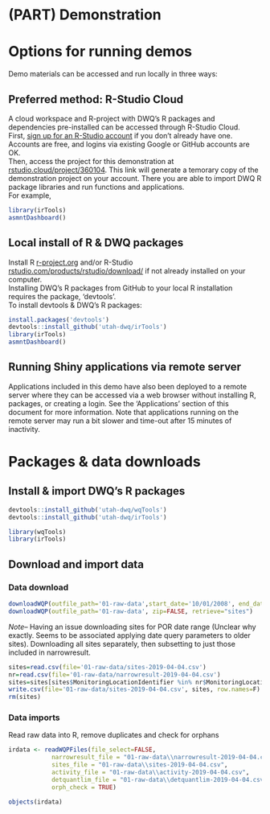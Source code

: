 # (PART) Demonstration {-}

# Options for running demos
Demo materials can be accessed and run locally in three ways:

## Preferred method: R-Studio Cloud
A cloud workspace and R-project with DWQ's R packages and dependencies pre-installed can be accessed through R-Studio Cloud.  
First, [sign up for an R-Studio account](https://login.rstudio.cloud/register?redirect=https%3A%2F%2Fclient.login.rstudio.cloud%2Foauth%2Flogin%3Fshow_auth%3D0%26show_login%3D1%26show_setup%3D1) if you don't already have one. 
Accounts are free, and logins via existing Google or GitHub accounts are OK.  
Then, access the project for this demonstration at [rstudio.cloud/project/360104](https://rstudio.cloud/project/360104). This link will generate a temorary copy of the demonstration 
project on your account. There you are able to import DWQ R package libraries and run functions and applications.  
For example, 
```r
library(irTools)
asmntDashboard()
```

## Local install of R & DWQ packages
Install R [r-project.org](https://www.r-project.org/) and/or R-Studio [rstudio.com/products/rstudio/download/](https://www.rstudio.com/products/rstudio/download/) if not already installed on your computer.    
Installing DWQ's R packages from GitHub to your local R installation requires the package, 'devtools'.  
To install devtools & DWQ's R packages:
```r
install.packages('devtools')
devtools::install_github('utah-dwq/irTools')
library(irTools)
asmntDashboard()
```

## Running Shiny applications via remote server
Applications included in this demo have also been deployed to a remote server where they can be accessed via a web browser without installing R, packages, or creating a login. See the 'Applications' section of this document for more information. 
Note that applications running on the remote server may run a bit slower and time-out after 15 minutes of inactivity.

# Packages & data downloads
## Install & import DWQ's R packages
```r
devtools::install_github('utah-dwq/wqTools')
devtools::install_github('utah-dwq/irTools')
```

```r
library(wqTools)
library(irTools)
```

## Download and import data
### Data download
```r
downloadWQP(outfile_path='01-raw-data',start_date='10/01/2008', end_date='09/30/2014', zip=TRUE, unzip=TRUE, retrieve=c("narrowresult", "activity", "detquantlim"))
downloadWQP(outfile_path='01-raw-data', zip=FALSE, retrieve="sites")
```
*Note--* Having an issue downloading sites for POR date range (Unclear why exactly. Seems to be associated applying date query parameters to older sites). Downloading all sites separately, then subsetting to just those included in narrowresult.

```r
sites=read.csv(file='01-raw-data/sites-2019-04-04.csv')
nr=read.csv(file='01-raw-data/narrowresult-2019-04-04.csv')
sites=sites[sites$MonitoringLocationIdentifier %in% nr$MonitoringLocationIdentifier,]
write.csv(file='01-raw-data/sites-2019-04-04.csv', sites, row.names=F)
rm(sites)
```


### Data imports
Read raw data into R, remove duplicates and check for orphans
```r
irdata <- readWQPFiles(file_select=FALSE,
            narrowresult_file = "01-raw-data\\narrowresult-2019-04-04.csv",
            sites_file = "01-raw-data\\sites-2019-04-04.csv",
            activity_file = "01-raw-data\\activity-2019-04-04.csv",
            detquantlim_file = "01-raw-data\\detquantlim-2019-04-04.csv",
            orph_check = TRUE)

objects(irdata)
```


